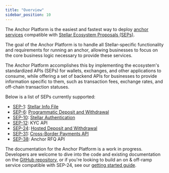 ```yaml
---
title: "Overview"
sidebar_position: 10
---
```


The Anchor Platform is the easiest and fastest way to deploy [anchor services](/docs/learn/encyclopedia/anchors) compatible with [Stellar Ecosystem Proposals (SEPs)](https://github.com/stellar/stellar-protocol/tree/master/ecosystem).

The goal of the Anchor Platform is to handle all Stellar-specific functionality and requirements for running an anchor, allowing businesses to focus on the core business logic necessary to provide these services.

The Anchor Platform accomplishes this by implementing the ecosystem's standardized APIs (SEPs) for wallets, exchanges, and other applications to consume, while offering a set of backend APIs for businesses to provide information specific to them, such as transaction fees, exchange rates, and off-chain transaction statuses.

Below is a list of SEPs currently supported:

- [SEP-1][sep-1]: [Stellar Info File][sep1-ap]
- [SEP-6][sep-6]: [Programmatic Deposit and Withdrawal][sep6-ap]
- [SEP-10][sep-10]: [Stellar Authentication][sep10-ap]
- [SEP-12][sep-12]: KYC API
- [SEP-24][sep-24]: [Hosted Deposit and Withdrawal][sep24-ap]
- [SEP-31][sep-31]: [Cross-Border Payments API][sep31-ap]
- [SEP-38][sep-38]: Anchor RFQ API

The documentation for the Anchor Platform is a work in progress. Developers are welcome to dive into the code and existing documentation on the [GitHub repository][anchor-platform-github], or if you're looking to build an on & off-ramp service compatible with SEP-24, see our [getting started guide][sep24-ap].

[sep-1]: https://github.com/stellar/stellar-protocol/blob/master/ecosystem/sep-0001.md
[sep-6]: https://github.com/stellar/stellar-protocol/blob/master/ecosystem/sep-0006.md
[sep-10]: https://github.com/stellar/stellar-protocol/blob/master/ecosystem/sep-0010.md
[sep-12]: https://github.com/stellar/stellar-protocol/blob/master/ecosystem/sep-0012.md
[sep-24]: https://github.com/stellar/stellar-protocol/blob/master/ecosystem/sep-0024.md
[sep-31]: https://github.com/stellar/stellar-protocol/blob/master/ecosystem/sep-0031.md
[sep-38]: https://github.com/stellar/stellar-protocol/blob/master/ecosystem/sep-0038.md
[anchor-platform-github]: https://github.com/stellar/java-stellar-anchor-sdk
[sep1-ap]: ./sep1/README.mdx
[sep6-ap]: ./sep6/README.mdx
[sep10-ap]: ./sep10/README.mdx
[sep24-ap]: ./sep24/README.mdx
[sep31-ap]: ./sep31/README.mdx
